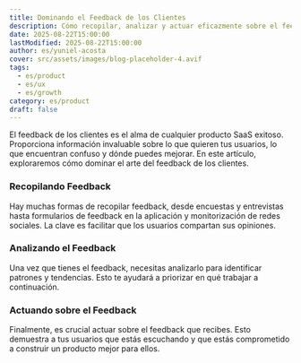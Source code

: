 ```yaml
---
title: Dominando el Feedback de los Clientes
description: Cómo recopilar, analizar y actuar eficazmente sobre el feedback de los clientes para construir un producto mejor.
date: 2025-08-22T15:00:00
lastModified: 2025-08-22T15:00:00
author: es/yuniel-acosta
cover: src/assets/images/blog-placeholder-4.avif
tags:
  - es/product
  - es/ux
  - es/growth
category: es/product
draft: false
---
```


El feedback de los clientes es el alma de cualquier producto SaaS exitoso. Proporciona información invaluable sobre lo que quieren tus usuarios, lo que encuentran confuso y dónde puedes mejorar. En este artículo, exploraremos cómo dominar el arte del feedback de los clientes.

### Recopilando Feedback

Hay muchas formas de recopilar feedback, desde encuestas y entrevistas hasta formularios de feedback en la aplicación y monitorización de redes sociales. La clave es facilitar que los usuarios compartan sus opiniones.

### Analizando el Feedback

Una vez que tienes el feedback, necesitas analizarlo para identificar patrones y tendencias. Esto te ayudará a priorizar en qué trabajar a continuación.

### Actuando sobre el Feedback

Finalmente, es crucial actuar sobre el feedback que recibes. Esto demuestra a tus usuarios que estás escuchando y que estás comprometido a construir un producto mejor para ellos.
